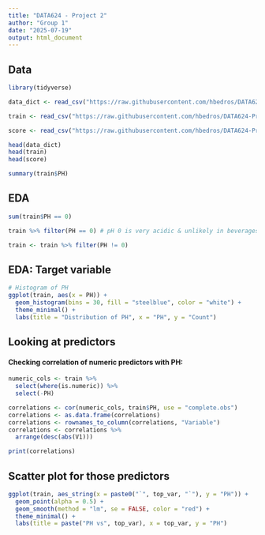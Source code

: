 ```yaml
---
title: "DATA624 - Project 2"
author: "Group 1"
date: "2025-07-19"
output: html_document
---
```


## Data
```r
library(tidyverse)

data_dict <- read_csv("https://raw.githubusercontent.com/hbedros/DATA624-Project2/refs/heads/main/data/Data%20Columns%2C%20Types.csv")

train <- read_csv("https://raw.githubusercontent.com/hbedros/DATA624-Project2/refs/heads/main/data/StudentData%20-%20TO%20MODEL.csv")

score <- read_csv("https://raw.githubusercontent.com/hbedros/DATA624-Project2/refs/heads/main/data/StudentEvaluation-%20TO%20PREDICT.csv")

head(data_dict)
head(train)
head(score)

summary(train$PH)
```
## EDA 
```r
sum(train$PH == 0)

train %>% filter(PH == 0) # pH 0 is very acidic & unlikely in beverages, so dropping those records since imoputing is less common for the target variable

train <- train %>% filter(PH != 0)
```
## EDA: Target variable
```r
# Histogram of PH
ggplot(train, aes(x = PH)) +
  geom_histogram(bins = 30, fill = "steelblue", color = "white") +
  theme_minimal() +
  labs(title = "Distribution of PH", x = "PH", y = "Count")
```

## Looking at predictors
#### Checking correlation of numeric predictors with PH:
```r
numeric_cols <- train %>%
  select(where(is.numeric)) %>%
  select(-PH)

correlations <- cor(numeric_cols, train$PH, use = "complete.obs")
correlations <- as.data.frame(correlations)
correlations <- rownames_to_column(correlations, "Variable")
correlations <- correlations %>%
  arrange(desc(abs(V1)))

print(correlations)
```

## Scatter plot for those predictors
```r
ggplot(train, aes_string(x = paste0("`", top_var, "`"), y = "PH")) +
  geom_point(alpha = 0.5) +
  geom_smooth(method = "lm", se = FALSE, color = "red") +
  theme_minimal() +
  labs(title = paste("PH vs", top_var), x = top_var, y = "PH")
```